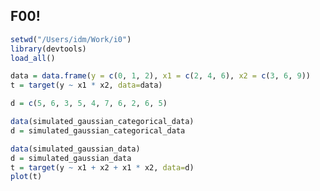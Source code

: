 ## F00!

```r
setwd("/Users/idm/Work/i0")
library(devtools)
load_all()
```

```r
data = data.frame(y = c(0, 1, 2), x1 = c(2, 4, 6), x2 = c(3, 6, 9))
t = target(y ~ x1 * x2, data=data)
```

```r
d = c(5, 6, 3, 5, 4, 7, 6, 2, 6, 5)
```

```r
data(simulated_gaussian_categorical_data)
d = simulated_gaussian_categorical_data
```

```r
data(simulated_gaussian_data)
d = simulated_gaussian_data
t = target(y ~ x1 + x2 + x1 * x2, data=d)
plot(t)
```
